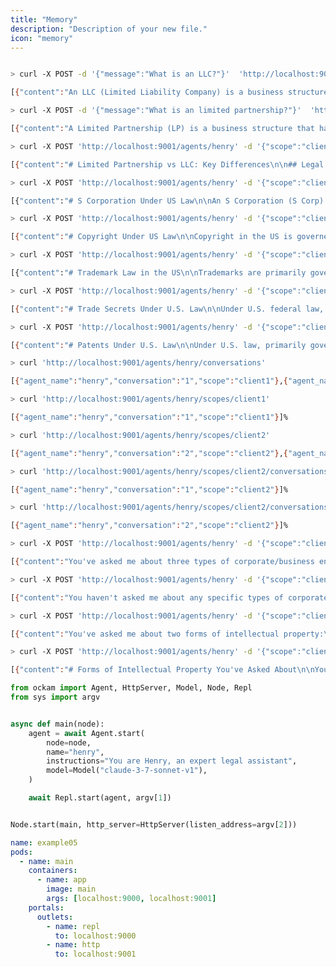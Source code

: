 ```yaml
---
title: "Memory"
description: "Description of your new file."
icon: "memory"
---
```


```bash

> curl -X POST -d '{"message":"What is an LLC?"}'  'http://localhost:9001/agents/henry' -H 'Content-Type: application/json'

[{"content":"An LLC (Limited Liability Company) is a business structure that combines elements of both corporations and partnerships/sole proprietorships. Here are the key features of an LLC:\n\n1. Limited Liability Protection: Members (owners) are protected from personal liability for business debts and claims, meaning their personal assets are typically safe from business obligations.\n\n2. Flexible Tax Treatment: LLCs can choose how they want to be taxed:\n- As a sole proprietorship (single-member LLC)\n- As a partnership (multi-member LLC)\n- As a corporation (S-Corp or C-Corp)\n\n3. Flexible Management Structure:\n- Can be member-managed (owners run the business)\n- Can be manager-managed (hired professionals run the business)\n\n4. Less Formal Requirements:\n- Fewer recordkeeping and reporting requirements than corporations\n- More flexible operating agreements\n- Less rigid management structure\n\n5. Easy Formation:\n- File Articles of Organization with the state\n- Create an Operating Agreement\n- Obtain necessary permits and licenses\n\nBenefits include:\n- Personal asset protection\n- Tax flexibility\n- Less paperwork than corporations\n- Credibility with customers\n- Ability to have unlimited members (in most states)\n\nLLCs are popular among small business owners because they provide liability protection while maintaining operational flexibility and favorable tax treatment.","role":"assistant","tool_calls":[]}]%

> curl -X POST -d '{"message":"What is an limited partnership?"}'  'http://localhost:9001/agents/henry'

[{"content":"A Limited Partnership (LP) is a business structure that has at least one general partner and one or more limited partners. Here's a detailed breakdown:\n\nKey Features:\n\n1. Partnership Structure:\n- General Partner(s): Has unlimited liability and manages the business\n- Limited Partner(s): Acts as passive investor(s) with limited control\n\n2. Liability:\n- General Partners: Have unlimited personal liability for business debts\n- Limited Partners: Liability is limited to their investment amount\n\n3. Management:\n- General Partners handle day-to-day operations\n- Limited Partners cannot participate in management without risking their limited liability status\n\n4. Tax Treatment:\n- Pass-through taxation (profits/losses pass through to partners)\n- Partners pay taxes on their share of income on personal returns\n- No double taxation\n\nFormation Requirements:\n1. File Certificate of Limited Partnership with state\n2. Create Partnership Agreement\n3. Obtain necessary licenses and permits\n\nCommon Uses:\n- Real estate investments\n- Family business planning\n- Investment vehicles\n- Professional services\n\nAdvantages:\n- Limited liability for limited partners\n- Pass-through taxation\n- Flexibility in profit/loss allocation\n- Access to capital through limited partners\n\nDisadvantages:\n- General partner's unlimited liability\n- Limited partners cannot participate in management\n- More complex than general partnerships\n- More formal requirements than general partnerships","role":"assistant","tool_calls":[]}]%

> curl -X POST 'http://localhost:9001/agents/henry' -d '{"scope":"client1","conversation":"1","message":"According to US law, what is the difference between a limited partnership and an LLC?"}'

[{"content":"# Limited Partnership vs LLC: Key Differences\n\n## Legal Structure\n- **Limited Partnership (LP)**: Has at least one general partner (with unlimited liability) and one or more limited partners (with liability limited to investment)\n- **LLC (Limited Liability Company)**: All owners (members) enjoy limited liability protection\n\n## Liability Protection\n- **LP**: General partners have personal liability for partnership debts and obligations\n- **LLC**: All members are protected from personal liability for business debts\n\n## Management\n- **LP**: General partners manage the business; limited partners typically cannot participate in management without risking their limited liability status\n- **LLC**: Can be member-managed or manager-managed with flexible arrangements\n\n## Taxation\n- **LP**: Pass-through taxation; partnership itself is not taxed\n- **LLC**: Default pass-through taxation, but can elect to be taxed as a corporation (C-corp or S-corp)\n\n## Formation Requirements\n- **LP**: Requires filing a certificate of limited partnership with the state\n- **LLC**: Requires filing articles of organization with the state\n\nBoth entities are governed by state law, so specific requirements and provisions may vary by jurisdiction.","role":"assistant","tool_calls":[]}]%

> curl -X POST 'http://localhost:9001/agents/henry' -d '{"scope":"client1","conversation":"1","message":"According to US law, what is an S Corp?"}'

[{"content":"# S Corporation Under US Law\n\nAn S Corporation (S Corp) is not a distinct business structure like an LLC or corporation, but rather a special tax status elected through the IRS.\n\n## Key Features of S Corps\n\n### Tax Status\n- A tax election made under Subchapter S of the Internal Revenue Code\n- Corporation or LLC can elect S Corp status by filing Form 2553\n- Provides pass-through taxation similar to partnerships\n\n### Requirements to Qualify\n- Must be a domestic corporation\n- May have no more than 100 shareholders\n- Shareholders must be US citizens/residents, certain trusts, or estates (no foreign shareholders)\n- Can only have one class of stock (though voting rights can differ)\n- Cannot be an ineligible corporation (certain financial institutions, insurance companies)\n\n### Taxation Benefits\n- Avoids \"double taxation\" of C Corporations\n- Business income/losses pass through to shareholders' personal tax returns\n- Shareholders who work as employees can receive both salary and dividend distributions\n- Potential self-employment tax savings on portions taken as distributions\n\n### Operation\n- Must maintain corporate formalities (bylaws, meetings, minutes)\n- Must pay reasonable compensation to shareholder-employees before distributions\n\nS Corps are governed by federal tax law, though states may have their own requirements for S Corp recognition and taxation.","role":"assistant","tool_calls":[]}]%

> curl -X POST 'http://localhost:9001/agents/henry' -d '{"scope":"client2","conversation":"1","message":"According to US law, how does copyright work?"}'

[{"content":"# Copyright Under US Law\n\nCopyright in the US is governed primarily by the Copyright Act of 1976, which protects original works of authorship fixed in a tangible medium of expression. Here are the key aspects:\n\n## Protected Works\n- Literary, musical, dramatic, and artistic works\n- Sound recordings, movies, software, and architectural works\n- Requires minimal creativity, but must be original to the author\n\n## Rights Granted\nCopyright owners have exclusive rights to:\n- Reproduce the work\n- Create derivative works\n- Distribute copies\n- Publicly perform or display the work\n\n## Duration\n- For works created after January 1, 1978: Life of the author plus 70 years\n- For anonymous works, pseudonymous works, or works made for hire: 95 years from publication or 120 years from creation, whichever expires first\n\n## Limitations\n- Fair use doctrine allows limited use without permission (considering factors like purpose, nature, amount used, and market effect)\n- First sale doctrine permits reselling lawfully acquired copies\n- Various specific exceptions for education, libraries, etc.\n\n## Registration\n- Copyright exists automatically upon creation\n- Registration with the US Copyright Office is not required but provides important benefits:\n  - Prerequisite for filing infringement lawsuits\n  - Allows for statutory damages and attorney's fees\n  - Creates legal evidence of ownership\n\nWould you like me to elaborate on any particular aspect of copyright law?","role":"assistant","tool_calls":[]}]%

> curl -X POST 'http://localhost:9001/agents/henry' -d '{"scope":"client2","conversation":"1","message":"According to US law, how do trademarks work?"}'

[{"content":"# Trademark Law in the US\n\nTrademarks are primarily governed by the Lanham Act (Trademark Act of 1946) and state common law. Here's how trademarks work under US law:\n\n## Definition and Purpose\n- Trademarks protect words, names, symbols, sounds, or colors that distinguish goods/services and indicate their source\n- Primary purpose is to prevent consumer confusion and protect business reputation\n\n## Types of Marks\n- Trademarks: Identify goods\n- Service marks: Identify services\n- Certification marks: Indicate compliance with standards\n- Collective marks: Indicate membership in organizations\n\n## Establishing Rights\n- Common law rights arise from actual use in commerce\n- Federal registration with the USPTO provides stronger nationwide protection\n- Registration can be based on:\n  - Current use in commerce\n  - Intent-to-use (requiring actual use within 3-6 months, with extensions available)\n\n## Registration Benefits\n- Nationwide priority as of filing date\n- Presumption of ownership and validity\n- Right to use ® symbol\n- Potential for incontestability after 5 years\n- Ability to record with US Customs to prevent importation of infringing goods\n\n## Duration and Maintenance\n- Federal registrations last 10 years\n- Renewable indefinitely with continued use\n- Maintenance filings required between 5-6 years and every 10 years\n\n## Protection Scope\n- Strength depends on distinctiveness (generic → descriptive → suggestive → arbitrary → fanciful)\n- Infringement determined by \"likelihood of confusion\" standard\n- Dilution protection for famous marks\n\n## Enforcement\n- Cease and desist letters\n- USPTO opposition/cancellation proceedings\n- Federal or state court litigation\n\nWould you like more details about any specific aspect of trademark law?","role":"assistant","tool_calls":[]}]%

> curl -X POST 'http://localhost:9001/agents/henry' -d '{"scope":"client2","conversation":"2","message":"According to US law, what is a trade secret?"}'

[{"content":"# Trade Secrets Under U.S. Law\n\nUnder U.S. federal law, primarily the Defend Trade Secrets Act (DTSA) of 2016, a trade secret is defined as:\n\nInformation that:\n1. The owner has taken reasonable measures to keep secret\n2. Derives independent economic value (actual or potential) from not being generally known\n3. Cannot be readily ascertained by proper means by others who can obtain economic value from its disclosure or use\n\nCommon examples of trade secrets include:\n- Customer lists\n- Manufacturing processes\n- Formulas (like the Coca-Cola recipe)\n- Business methods\n- Software algorithms\n- Marketing strategies\n\nUnlike patents, trademarks, or copyrights, trade secrets have no formal registration system and can theoretically last indefinitely as long as the information remains secret.\n\nState laws also protect trade secrets, with 48 states and the District of Columbia having adopted some version of the Uniform Trade Secrets Act (UTSA), which offers a similar definition.","role":"assistant","tool_calls":[]}]%

> curl -X POST 'http://localhost:9001/agents/henry' -d '{"scope":"client2","conversation":"2","message":"According to US law, what is a patent?"}'

[{"content":"# Patents Under U.S. Law\n\nUnder U.S. law, primarily governed by Title 35 of the United States Code, a patent is:\n\nA limited-duration property right granted by the U.S. government to an inventor, giving them the right to exclude others from making, using, offering for sale, selling, or importing their invention in exchange for public disclosure of the invention.\n\n## Key Characteristics:\n\n- **Types of Patents:**\n  - Utility patents (for processes, machines, manufactures, compositions of matter)\n  - Design patents (for ornamental designs)\n  - Plant patents (for new varieties of plants)\n\n- **Requirements for Patentability:**\n  1. Patentable subject matter\n  2. Novelty (new/not previously known)\n  3. Non-obviousness (not obvious to someone skilled in the relevant field)\n  4. Utility (useful, for utility patents)\n  5. Enablement (disclosure sufficient for others to make and use the invention)\n\n- **Duration:**\n  - Utility and plant patents: Generally 20 years from filing date\n  - Design patents: 15 years from issue date (for applications filed after May 13, 2015)\n\n- **Administration:**\n  Patents are examined, issued, and administered by the United States Patent and Trademark Office (USPTO)\n\nUnlike trade secrets, patents require public disclosure of the invention in exchange for exclusive rights.","role":"assistant","tool_calls":[]}]%

> curl 'http://localhost:9001/agents/henry/conversations'

[{"agent_name":"henry","conversation":"1","scope":"client1"},{"agent_name":"henry","conversation":"2","scope":"client2"},{"agent_name":"henry","conversation":"1","scope":"client2"}]%

> curl 'http://localhost:9001/agents/henry/scopes/client1'

[{"agent_name":"henry","conversation":"1","scope":"client1"}]%

> curl 'http://localhost:9001/agents/henry/scopes/client2'

[{"agent_name":"henry","conversation":"2","scope":"client2"},{"agent_name":"henry","conversation":"1","scope":"client2"}]%

> curl 'http://localhost:9001/agents/henry/scopes/client2/conversations/1'

[{"agent_name":"henry","conversation":"1","scope":"client2"}]%

> curl 'http://localhost:9001/agents/henry/scopes/client2/conversations/2'

[{"agent_name":"henry","conversation":"2","scope":"client2"}]%

> curl -X POST 'http://localhost:9001/agents/henry' -d '{"scope":"client1","conversation":"1","message":"What, if any, types of corporate entities have I asked you about?"}'

[{"content":"You've asked me about three types of corporate/business entities:\n\n1. Limited Partnership (LP) - A partnership structure with general and limited partners\n2. Limited Liability Company (LLC) - A flexible business structure providing limited liability\n3. S Corporation (S Corp) - A tax election status for qualifying corporations or LLCs\n\nThe first two (LP and LLC) are distinct legal business structures, while the S Corp is a special tax classification that existing corporations or LLCs can elect with the IRS if they meet specific requirements.","role":"assistant","tool_calls":[]}]%

> curl -X POST 'http://localhost:9001/agents/henry' -d '{"scope":"client2","conversation":"1","message":"What, if any, types of corporate entities have I asked you about?"}'

[{"content":"You haven't asked me about any specific types of corporate entities in our conversation. So far, you've only asked about two areas of intellectual property law:\n\n1. Copyright law in the US\n2. Trademark law in the US\n\nNeither of these questions involved corporate entities like corporations, LLCs, partnerships, sole proprietorships, or other business structures.","role":"assistant","tool_calls":[]}]%

> curl -X POST 'http://localhost:9001/agents/henry' -d '{"scope":"client2","conversation":"1","message":"What forms of intellectual property have I asked you about?"}'

[{"content":"You've asked me about two forms of intellectual property:\n\n1. Copyright - Your first question was about how copyright works under US law\n2. Trademark - Your second question was about how trademarks work under US law\n\nThese are two of the main forms of intellectual property protection in the US legal system. You haven't asked about other forms of intellectual property such as patents or trade secrets.","role":"assistant","tool_calls":[]}]%

> curl -X POST 'http://localhost:9001/agents/henry' -d '{"scope":"client2","conversation":"2","message":"What forms of intellectual property have I asked you about?"}'

[{"content":"# Forms of Intellectual Property You've Asked About\n\nYou have asked me about two forms of intellectual property under U.S. law:\n\n1. **Trade Secrets**\n   - Information deriving economic value from not being generally known\n   - Protected as long as secrecy is maintained\n   - No registration system\n\n2. **Patents**\n   - Government-granted exclusive rights for inventions\n   - Requires public disclosure\n   - Limited term protection (typically 20 years for utility patents)\n   - Administered by the USPTO\n\nThere are two other major forms of intellectual property under U.S. law that you haven't yet asked about: copyrights and trademarks.","role":"assistant","tool_calls":[]}]%
```

```python
from ockam import Agent, HttpServer, Model, Node, Repl
from sys import argv


async def main(node):
    agent = await Agent.start(
        node=node,
        name="henry",
        instructions="You are Henry, an expert legal assistant",
        model=Model("claude-3-7-sonnet-v1"),
    )

    await Repl.start(agent, argv[1])


Node.start(main, http_server=HttpServer(listen_address=argv[2]))
```

```yaml
name: example05
pods:
  - name: main
    containers:
      - name: app
        image: main
        args: [localhost:9000, localhost:9001]
    portals:
      outlets:
        - name: repl
          to: localhost:9000
        - name: http
          to: localhost:9001
```
